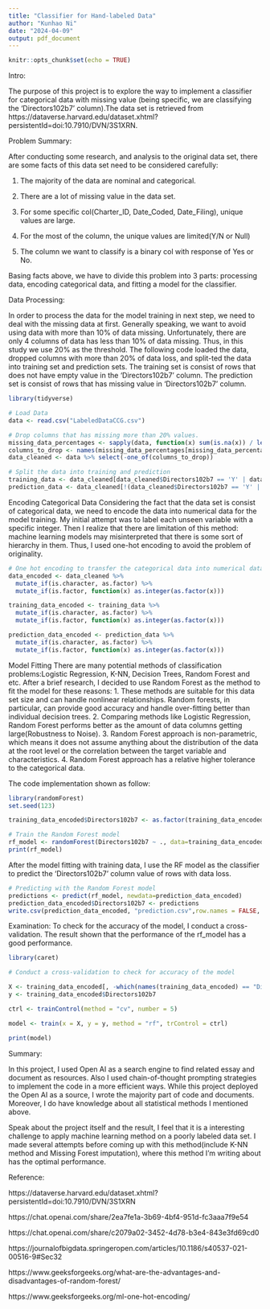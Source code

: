 ```yaml
---
title: "Classifier for Hand-labeled Data"
author: "Kunhao Ni"
date: "2024-04-09"
output: pdf_document
---
```


```r
knitr::opts_chunk$set(echo = TRUE)
```

Intro:

  The purpose of this project is to explore the way to implement a classifier for categorical data with missing value (being specific, we are classifying the 'Directors102b7' column).The data set is retrieved from https://dataverse.harvard.edu/dataset.xhtml?persistentId=doi:10.7910/DVN/3S1XRN.

Problem Summary:

  After conducting some research, and analysis to the original data set, there are some facts of this data set need to be considered carefully:
  
  1. The majority of the data are nominal and categorical.
  
  2. There are a lot of missing value in the data set.
  
  3. For some specific col(Charter_ID, Date_Coded, Date_Filing), unique values are large.
  
  4. For the most of the column, the unique values are limited(Y/N or Null)
  
  5. The column we want to classify is a binary col with response of Yes or No.
  
  Basing facts above, we have to divide this problem into 3 parts: processing data, encoding categorical data, and fitting a model for the classifier.
  
Data Processing:

  In order to process the data for the model training in next step, we need to deal with the missing data at first. Generally speaking, we want to avoid using data with more than 10% of data missing. Unfortunately, there are only 4 columns of data has less than 10% of data missing. Thus, in this study we use 20% as the threshold.
  The following code loaded the data, dropped columns with more than 20% of data loss, and split-ted the data into training set and prediction sets. The training set is consist of rows that does not have empty value in the 'Directors102b7' column. The prediction set is consist of rows that has missing value in 'Directors102b7' column.
```r
library(tidyverse)

# Load Data
data <- read.csv("LabeledDataCCG.csv")

# Drop columns that has missing more than 20% values.
missing_data_percentages <- sapply(data, function(x) sum(is.na(x)) / length(x)) * 100
columns_to_drop <- names(missing_data_percentages[missing_data_percentages > 20])
data_cleaned <- data %>% select(-one_of(columns_to_drop))

# Split the data into training and prediction
training_data <- data_cleaned[data_cleaned$Directors102b7 == 'Y' | data_cleaned$Directors102b7 == 'N', ]
prediction_data <- data_cleaned[!(data_cleaned$Directors102b7 == 'Y' | data_cleaned$Directors102b7 == 'N'), ]
```
Encoding Categorical Data
  Considering the fact that the data set is consist of categorical data, we need to encode the data into numerical data for the model training. My initial attempt was to label each unseen variable with a specific integer. Then I realize that there are limitation of this method: machine learning models may misinterpreted that there is some sort of hierarchy in them. Thus, I used one-hot encoding to avoid the problem of originality.

```r
# One hot encoding to transfer the categorical data into numerical data for the next step
data_encoded <- data_cleaned %>% 
  mutate_if(is.character, as.factor) %>%
  mutate_if(is.factor, function(x) as.integer(as.factor(x)))

training_data_encoded <- training_data %>% 
  mutate_if(is.character, as.factor) %>%
  mutate_if(is.factor, function(x) as.integer(as.factor(x)))

prediction_data_encoded <- prediction_data %>% 
  mutate_if(is.character, as.factor) %>%
  mutate_if(is.factor, function(x) as.integer(as.factor(x)))

```
Model Fitting
  There are many potential methods of classification problems:Logistic Regression, K-NN, Decision Trees, Random Forest and etc. After a brief research, I decided to use Random Forest as the method to fit the model for these reasons:
  1. These methods are suitable for this data set size and can handle nonlinear relationships. Random forests, in particular, can provide good accuracy and handle over-fitting better than individual decision trees.
  2. Comparing methods like Logistic Regression, Random Forest performs better as the amount of data columns getting large(Robustness to Noise).
  3. Random Forest approach is non-parametric, which means it does not assume anything about the distribution of the data at the root level or the correlation between the target variable and characteristics.
  4. Random Forest approach has a relative higher tolerance to the categorical data.
  
  The code implementation shown as follow:
```r
library(randomForest)
set.seed(123)

training_data_encoded$Directors102b7 <- as.factor(training_data_encoded$Directors102b7)

# Train the Random Forest model
rf_model <- randomForest(Directors102b7 ~ ., data=training_data_encoded, ntree=100)
print(rf_model)

```

After the model fitting with training data, I use the RF model as the classifier to predict the 'Directors102b7' column value of rows with data loss.
```r
# Predicting with the Random Forest model
predictions <- predict(rf_model, newdata=prediction_data_encoded)
prediction_data_encoded$Directors102b7 <- predictions
write.csv(prediction_data_encoded, "prediction.csv",row.names = FALSE, quote=FALSE)
```

Examination:
  To check for the accuracy of the model, I conduct a cross-validation. The result shown that the performance of the rf_model has a good performance.
```r
library(caret)

# Conduct a cross-validation to check for accuracy of the model

X <- training_data_encoded[, -which(names(training_data_encoded) == "Directors102b7")]
y <- training_data_encoded$Directors102b7

ctrl <- trainControl(method = "cv", number = 5)

model <- train(x = X, y = y, method = "rf", trControl = ctrl)

print(model)

```

Summary:

  In this project, I used Open AI as a search engine to find related essay and document as resources. Also I used chain-of-thought prompting strategies to implement the code in a more efficient ways. While this project deployed the Open AI as a source, I wrote the majority part of code and documents. Moreover, I do have knowledge about all statistical methods I mentioned above.
  
  Speak about the project itself and the result, I feel that it is a interesting challenge to apply machine learning method on a poorly labeled data set. I made several attempts before coming up with this method(include K-NN method and Missing Forest imputation), where this method I'm writing about has the optimal performance. 
  
Reference:

  https://dataverse.harvard.edu/dataset.xhtml?persistentId=doi:10.7910/DVN/3S1XRN
  
  https://chat.openai.com/share/2ea7fe1a-3b69-4bf4-951d-fc3aaa7f9e54
  
  https://chat.openai.com/share/c2079a02-3452-4d78-b3e4-843e3fd69cd0
  
  https://journalofbigdata.springeropen.com/articles/10.1186/s40537-021-00516-9#Sec32
  
  https://www.geeksforgeeks.org/what-are-the-advantages-and-disadvantages-of-random-forest/
  
  https://www.geeksforgeeks.org/ml-one-hot-encoding/